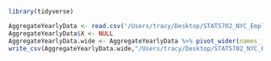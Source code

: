 ```r
library(tidyverse)
```


```r
AggregateYearlyData <- read.csv('/Users/tracy/Desktop/STAT5702_NYC_Employment_Analysis/DataPreprocessing/Data/NumEmp/Occupation_Yearly.csv')
AggregateYearlyData$X <- NULL
AggregateYearlyData.wide <- AggregateYearlyData %>% pivot_wider(names_from = year, values_from = YearlyNumEmp)
write_csv(AggregateYearlyData.wide,"/Users/tracy/Desktop/STAT5702_NYC_Employment_Analysis/DataPreprocessing/Data/NumEmp/AggregateYearlyData.wide.csv")
```

